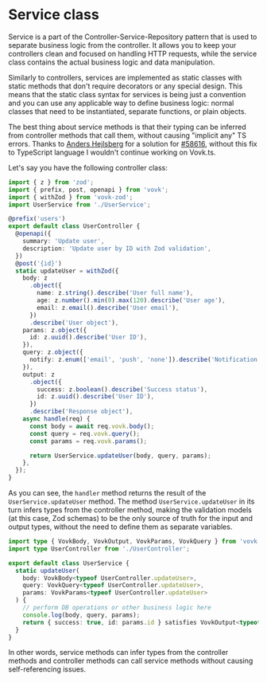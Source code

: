 
# Service class

Service is a part of the Controller-Service-Repository pattern that is used to separate business logic from the controller. It allows you to keep your controllers clean and focused on handling HTTP requests, while the service class contains the actual business logic and data manipulation.

Similarly to controllers, services are implemented as static classes with static methods that don't require decorators or any special design. This means that the static class syntax for services is being just a convention and you can use any applicable way to define business logic: normal classes that need to be instantiated, separate functions, or plain objects.

The best thing about service methods is that their typing can be inferred from controller methods that call them, without causing "implicit any" TS errors. Thanks to [Anders Hejlsberg](https://github.com/ahejlsberg) for a solution for [#58616](https://github.com/microsoft/TypeScript/issues/58616), without this fix to TypeScript language I wouldn't continue working on Vovk.ts.

Let's say you have the following controller class:

```ts filename="src/modules/user/UserController.ts" {38}
import { z } from 'zod';
import { prefix, post, openapi } from 'vovk';
import { withZod } from 'vovk-zod';
import UserService from './UserService';

@prefix('users')
export default class UserController {
  @openapi({
    summary: 'Update user',
    description: 'Update user by ID with Zod validation',
  })
  @post('{id}')
  static updateUser = withZod({
    body: z
      .object({
        name: z.string().describe('User full name'),
        age: z.number().min(0).max(120).describe('User age'),
        email: z.email().describe('User email'),
      })
      .describe('User object'),
    params: z.object({
      id: z.uuid().describe('User ID'),
    }),
    query: z.object({
      notify: z.enum(['email', 'push', 'none']).describe('Notification type'),
    }),
    output: z
      .object({
        success: z.boolean().describe('Success status'),
        id: z.uuid().describe('User ID'),
      })
      .describe('Response object'),
    async handle(req) {
      const body = await req.vovk.body();
      const query = req.vovk.query();
      const params = req.vovk.params();

      return UserService.updateUser(body, query, params);
    },
  });
}
```

As you can see, the `handler` method returns the result of the `UserService.updateUser` method. The method `UserService.updateUser` in its turn infers types from the controller method, making the validation models (at this case, Zod schemas) to be the only source of truth for the input and output types, without the need to define them as separate variables.

```ts filename="src/app/controller/service/page.mdx"
import type { VovkBody, VovkOutput, VovkParams, VovkQuery } from 'vovk';
import type UserController from './UserController';

export default class UserService {
  static updateUser(
    body: VovkBody<typeof UserController.updateUser>,
    query: VovkQuery<typeof UserController.updateUser>,
    params: VovkParams<typeof UserController.updateUser>
  ) {
    // perform DB operations or other business logic here
    console.log(body, query, params);
    return { success: true, id: params.id } satisfies VovkOutput<typeof UserController.updateUser>;
  }
}
```

In other words, service methods can infer types from the controller methods and controller methods can call service methods without causing self-referencing issues.
